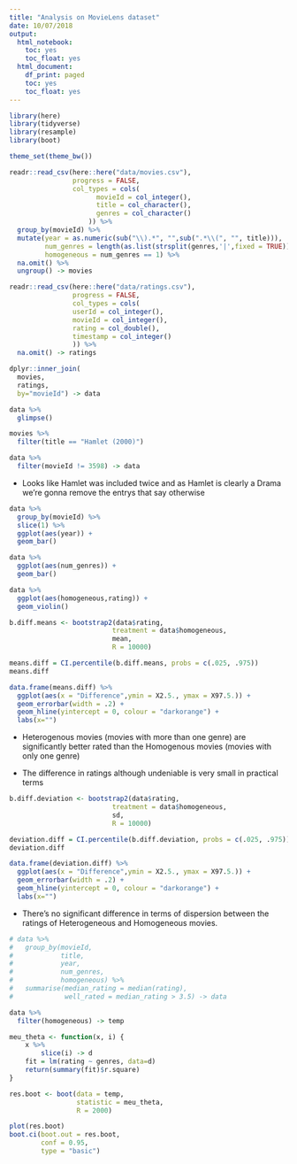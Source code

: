 ```yaml
---
title: "Analysis on MovieLens dataset"
date: 10/07/2018
output:
  html_notebook:
    toc: yes
    toc_float: yes
  html_document:
    df_print: paged
    toc: yes
    toc_float: yes
---
```


```r
library(here)
library(tidyverse)
library(resample)
library(boot)

theme_set(theme_bw())
```

```r
readr::read_csv(here::here("data/movies.csv"),
                progress = FALSE,
                col_types = cols(
                      movieId = col_integer(),
                      title = col_character(),
                      genres = col_character()
                    )) %>% 
  group_by(movieId) %>%
  mutate(year = as.numeric(sub("\\).*", "",sub(".*\\(", "", title))),
         num_genres = length(as.list(strsplit(genres,'|',fixed = TRUE))[[1]]),
         homogeneous = num_genres == 1) %>% 
  na.omit() %>%
  ungroup() -> movies

readr::read_csv(here::here("data/ratings.csv"),
                progress = FALSE,
                col_types = cols(
                userId = col_integer(),
                movieId = col_integer(),
                rating = col_double(),
                timestamp = col_integer()
                )) %>%
  na.omit() -> ratings

dplyr::inner_join(
  movies,
  ratings,
  by="movieId") -> data

data %>%
  glimpse()

```

```r
movies %>%
  filter(title == "Hamlet (2000)")

data %>%
  filter(movieId != 3598) -> data
```

* Looks like Hamlet was included twice and as Hamlet is clearly a Drama we're gonna remove the entrys that say otherwise

```r
data %>%
  group_by(movieId) %>%
  slice(1) %>%
  ggplot(aes(year)) +
  geom_bar()
```

```r
data %>%
  ggplot(aes(num_genres)) +
  geom_bar()
```

```r
data %>%
  ggplot(aes(homogeneous,rating)) +
  geom_violin() 
```

```r
b.diff.means <- bootstrap2(data$rating, 
                          treatment = data$homogeneous, 
                          mean, 
                          R = 10000)

means.diff = CI.percentile(b.diff.means, probs = c(.025, .975))
means.diff
```

```r
data.frame(means.diff) %>%
  ggplot(aes(x = "Difference",ymin = X2.5., ymax = X97.5.)) +
  geom_errorbar(width = .2) +
  geom_hline(yintercept = 0, colour = "darkorange") +
  labs(x="")
```


* Heterogenous movies (movies with more than one genre) are significantly better rated than the Homogenous movies (movies with only one genre)

* The difference in ratings although undeniable is very small in  practical terms

```r
b.diff.deviation <- bootstrap2(data$rating, 
                          treatment = data$homogeneous, 
                          sd,
                          R = 10000)

deviation.diff = CI.percentile(b.diff.deviation, probs = c(.025, .975))
deviation.diff
```

```r
data.frame(deviation.diff) %>%
  ggplot(aes(x = "Difference",ymin = X2.5., ymax = X97.5.)) +
  geom_errorbar(width = .2) +
  geom_hline(yintercept = 0, colour = "darkorange") +
  labs(x="")
```

* There's no significant difference in terms of dispersion  between the ratings of Heterogeneous and Homogeneous movies.

```r
# data %>%
#   group_by(movieId,
#            title,
#            year,
#            num_genres,
#            homogeneous) %>%
#   summarise(median_rating = median(rating),
#             well_rated = median_rating > 3.5) -> data
```

```r
data %>% 
  filter(homogeneous) -> temp

meu_theta <- function(x, i) {
    x %>% 
        slice(i) -> d
    fit = lm(rating ~ genres, data=d)
    return(summary(fit)$r.square)
}

res.boot <- boot(data = temp, 
                 statistic = meu_theta, 
                 R = 2000)

plot(res.boot)
boot.ci(boot.out = res.boot, 
        conf = 0.95, 
        type = "basic")
```


